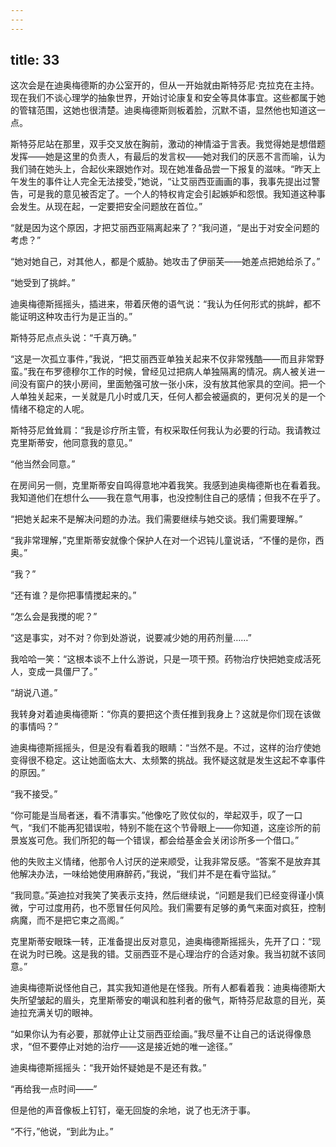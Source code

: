 ```yaml
---
---
---
```

title: 33
---




这次会是在迪奥梅德斯的办公室开的，但从一开始就由斯特芬尼·克拉克在主持。现在我们不谈心理学的抽象世界，开始讨论康复和安全等具体事宜。这些都属于她的管辖范围，这她也很清楚。迪奥梅德斯则板着脸，沉默不语，显然他也知道这一点。

斯特芬尼站在那里，双手交叉放在胸前，激动的神情溢于言表。我觉得她是想借题发挥——她是这里的负责人，有最后的发言权——她对我们的厌恶不言而喻，认为我们骑在她头上，合起伙来跟她作对。现在她准备品尝一下报复的滋味。“昨天上午发生的事件让人完全无法接受，”她说，“让艾丽西亚画画的事，我事先提出过警告，可是我的意见被否定了。一个人的特权肯定会引起嫉妒和怨恨。我知道这种事会发生。从现在起，一定要把安全问题放在首位。”

“就是因为这个原因，才把艾丽西亚隔离起来了？”我问道，“是出于对安全问题的考虑？”

“她对她自己，对其他人，都是个威胁。她攻击了伊丽芙——她差点把她给杀了。”

“她受到了挑衅。”

迪奥梅德斯摇摇头，插进来，带着厌倦的语气说：“我认为任何形式的挑衅，都不能证明这种攻击行为是正当的。”

斯特芬尼点点头说：“千真万确。”

“这是一次孤立事件，”我说，“把艾丽西亚单独关起来不仅非常残酷——而且非常野蛮。”我在布罗德穆尔工作的时候，曾经见过把病人单独隔离的情况。病人被关进一间没有窗户的狭小房间，里面勉强可放一张小床，没有放其他家具的空间。把一个人单独关起来，一关就是几小时或几天，任何人都会被逼疯的，更何况关的是一个情绪不稳定的人呢。

斯特芬尼耸耸肩：“我是诊疗所主管，有权采取任何我认为必要的行动。我请教过克里斯蒂安，他同意我的意见。”

“他当然会同意。”

在房间另一侧，克里斯蒂安自鸣得意地冲着我笑。我感到迪奥梅德斯也在看着我。我知道他们在想什么——我在意气用事，也没控制住自己的感情；但我不在乎了。

“把她关起来不是解决问题的办法。我们需要继续与她交谈。我们需要理解。”

“我非常理解，”克里斯蒂安就像个保护人在对一个迟钝儿童说话，“不懂的是你，西奥。”

“我？”

“还有谁？是你把事情搅起来的。”

“怎么会是我搅的呢？”

“这是事实，对不对？你到处游说，说要减少她的用药剂量……”

我哈哈一笑：“这根本谈不上什么游说，只是一项干预。药物治疗快把她变成活死人，变成一具僵尸了。”

“胡说八道。”

我转身对着迪奥梅德斯：“你真的要把这个责任推到我身上？这就是你们现在该做的事情吗？”

迪奥梅德斯摇摇头，但是没有看着我的眼睛：“当然不是。不过，这样的治疗使她变得很不稳定。这让她面临太大、太频繁的挑战。我怀疑这就是发生这起不幸事件的原因。”

“我不接受。”

“你可能是当局者迷，看不清事实。”他像吃了败仗似的，举起双手，叹了一口气，“我们不能再犯错误啦，特别不能在这个节骨眼上——你知道，这座诊所的前景岌岌可危。我们所犯的每一个错误，都会给基金会关闭诊所多一个借口。”

他的失败主义情绪，他那令人讨厌的逆来顺受，让我非常反感。“答案不是放弃其他解决办法，一味给她使用麻醉药，”我说，“我们并不是在看守监狱。”

“我同意。”英迪拉对我笑了笑表示支持，然后继续说，“问题是我们已经变得谨小慎微，宁可过度用药，也不愿冒任何风险。我们需要有足够的勇气来面对疯狂，控制病魔，而不是把它束之高阁。”

克里斯蒂安眼珠一转，正准备提出反对意见，迪奥梅德斯摇摇头，先开了口：“现在说为时已晚。这是我的错。艾丽西亚不是心理治疗的合适对象。我当初就不该同意。”

迪奥梅德斯说怪他自己，其实我知道他是在怪我。所有人都看着我：迪奥梅德斯大失所望皱起的眉头，克里斯蒂安的嘲讽和胜利者的傲气，斯特芬尼敌意的目光，英迪拉充满关切的眼神。

“如果你认为有必要，那就停止让艾丽西亚绘画。”我尽量不让自己的话说得像恳求，“但不要停止对她的治疗——这是接近她的唯一途径。”

迪奥梅德斯摇摇头：“我开始怀疑她是不是还有救。”

“再给我一点时间——”

但是他的声音像板上钉钉，毫无回旋的余地，说了也无济于事。

“不行，”他说，“到此为止。”